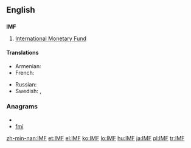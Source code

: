 ==English==
==={{initialism}}===
'''IMF'''
# [[International Monetary Fund]]

====Translations====
{{trans-top|International Monetary Fund}}
* Armenian: {{t|hy|ԱՄՀ|tr=AMH|sc=Armn}}
* French: {{t|fr|FMI|m}}
{{trans-mid}}
* Russian: {{t|ru|МВФ|m|tr=em-ve-éf}}
* Swedish: {{t-|sv|IMF}},  {{t-|sv|IVF}}
{{trans-bottom}}

===Anagrams===
* {{alphagram|fim}}
* [[fmi#English|fmi]]


[[zh-min-nan:IMF]]
[[et:IMF]]
[[el:IMF]]
[[ko:IMF]]
[[lo:IMF]]
[[hu:IMF]]
[[ja:IMF]]
[[pl:IMF]]
[[tr:IMF]]